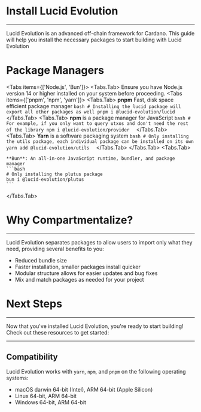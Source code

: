 
# Install Lucid Evolution

---

Lucid Evolution is an advanced off-chain framework for Cardano. This guide will help you install the necessary packages to start building with Lucid Evolution

<div style={{ marginBottom: "6rem" }}></div>

# Package Managers

<Tabs items={['Node.js', 'Bun']}>
  <Tabs.Tab>
  <Callout type="info">
  Ensure you have Node.js version 14 or higher installed on your system before proceeding.
  </Callout>
    <Tabs items={['pnpm', 'npm', 'yarn']}>
      <Tabs.Tab>
        **pnpm** Fast, disk space efficient package manager
        ```bash
        # Installing the lucid package will export all other packages as well
        pnpm i @lucid-evolution/lucid 
        ```
      </Tabs.Tab>
      <Tabs.Tab>
        **npm** is a package manager for JavaScript
        ```bash
        # For example, if you only want to query utxos and don't need the rest of the library
        npm i @lucid-evolution/provider 
        ```
      </Tabs.Tab>
      <Tabs.Tab>
        **Yarn** is a software packaging system
        ```bash
        # Only installing the utils package, each individual package can be installed on its own
        yarn add @lucid-evolution/utils 
        ```
      </Tabs.Tab>
    </Tabs>
  </Tabs.Tab>
  <Tabs.Tab>

    **Bun**: An all-in-one JavaScript runtime, bundler, and package manager
    ```bash
    # Only installing the plutus package
    bun i @lucid-evolution/plutus
    ```

  </Tabs.Tab>
</Tabs>

<div style={{ marginBottom: "6rem" }}></div>

# Why Compartmentalize?
---
Lucid Evolution separates packages to allow users to import only what they need, providing several benefits to you:

- Reduced bundle size
- Faster installation, smaller packages install quicker
- Modular structure allows for easier updates and bug fixes
- Mix and match packages as needed for your project

<FileTree>
  <FileTree.Folder name="lucid-evolution" defaultOpen>
    <FileTree.Folder name="packages" defaultOpen>
      <FileTree.File name="lucid-evolution/lucid ⇀      Main package for Lucid Evolution" />
      <FileTree.File name="lucid-evolution/bip39 ⇀      Package for BIP-39 mnemonic code" />
      <FileTree.File name="lucid-evolution/core-types ⇀ Core types used across Lucid Evolution packages" />
      <FileTree.File name="lucid-evolution/core-utils ⇀ Core utilities used across Lucid Evolution packages" />
      <FileTree.File name="lucid-evolution/crc8 ⇀       Package for CRC8 calculation" />
      <FileTree.File name="lucid-evolution/plutus ⇀     Package for Plutus integration" />
      <FileTree.File name="lucid-evolution/provider ⇀   Package for providing data " />
      <FileTree.File name="lucid-evolution/sign_data ⇀  Package for signing data" />
      <FileTree.File name="lucid-evolution/utils ⇀      Utility functions for Lucid Evolution" />
      <FileTree.File name="lucid-evolution/wallet ⇀     Wallet package for Lucid Evolution" />
    </FileTree.Folder>
  </FileTree.Folder>
</FileTree>

# Next Steps
---
Now that you've installed Lucid Evolution, you're ready to start building! Check out these resources to get started:

<Cards>
  <Cards.Card icon="🚀" title=" Quickstart Guide" href="/" />
  <Cards.Card
    icon="📘"
    title=" API Documentation"
    href="/documentation/core-concepts"
  />
  <Cards.Card
    icon="💡"
    title=" Example Projects"
    href="/documentation/examples"
  />
</Cards>

---

## Compatibility

Lucid Evolution works with `yarn`, `npm`, and `pnpm` on the following operating systems:

- macOS darwin 64-bit (Intel), ARM 64-bit (Apple Silicon)
- Linux 64-bit, ARM 64-bit
- Windows 64-bit, ARM 64-bit
